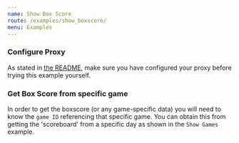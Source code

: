 ```yaml
---
name: Show Box Score
route: /examples/show_boxscore/
menu: Examples
---
```


### Configure Proxy

As stated in [the README](https://flynneva.github.io/react-ncaa-data/readme), make sure you have configured your proxy before trying this example yourself.

### Get Box Score from specific game

In order to get the boxscore (or any game-specific data) you will need to know the `game ID` referencing that specific game. You can obtain this from getting the 'scoreboard' from a specific day as shown in the `Show Games` example.



<Playground>
  <NCAA>
    <ShowBoxScore />
  </NCAA>
</Playground>

